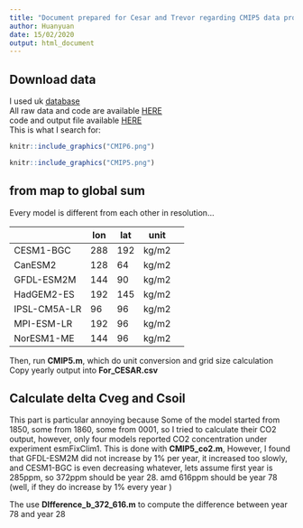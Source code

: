```yaml
---
title: "Document prepared for Cesar and Trevor regarding CMIP5 data processing"
author: Huanyuan
date: 15/02/2020
output: html_document
---
```



## Download data
I used uk [database](https://esgf-index1.ceda.ac.uk/search/cmip5-ceda/) <br />
All raw data and code are available [HERE](https://esgf-index1.ceda.ac.uk/search/cmip5-ceda/)<br />
code and output file available [HERE](CMIP5_code_csv.zip) <br />
This is what I search for: <br />

```r
knitr::include_graphics("CMIP6.png")
```
```r
knitr::include_graphics("CMIP5.png")
```


## from map to global sum
Every model is different from each other in resolution...

|              | lon | lat | unit  |   |
|--------------|-----|-----|-------|---|
| CESM1-BGC    | 288 | 192 | kg/m2 |   |
| CanESM2      | 128 | 64  | kg/m2 |   |
| GFDL-ESM2M   | 144 | 90  | kg/m2 |   |
| HadGEM2-ES   | 192 | 145 | kg/m2 |   |
| IPSL-CM5A-LR | 96  | 96  | kg/m2 |   |
| MPI-ESM-LR   | 192 | 96  | kg/m2 |   |
| NorESM1-ME   | 144 | 96  | kg/m2 |   |

Then, run **CMIP5.m**, which do unit conversion and grid size calculation
Copy yearly output into **For_CESAR.csv**

## Calculate delta Cveg and Csoil

This part is particular annoying because Some of the model started from 1850, some from 1860, some from 0001,
so I tried to calculate their CO2 output, however, only four models reported CO2 concentration under experiment esmFixClim1.
This is done with **CMIP5_co2.m**, However, I found that GFDL-ESM2M did not increase by 1% per year, it increased too slowly, and CESM1-BGC is even decreasing
    whatever, lets assume first year is 285ppm, so 372ppm should be
    year 28. amd 616ppm should be year 78 (well, if they do increase by 1% every year )

The use **DIfference_b_372_616.m** to compute the difference between year 78 and year 28


